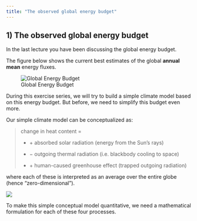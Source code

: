 ```yaml
---
title: "The observed global energy budget"
---
```


## 1) The observed global energy budget

In the last lecture you have been discussing the global energy budget.

The figure below shows the current best estimates of the global **annual mean** energy fluxes.

![Global Energy Budget](https://brian-rose.github.io/ClimateLaboratoryBook/_images/GlobalEnergyBudget.png)

During this exercise series, we will try to build a simple climate model based on this energy budget. But before, we need to simplify this budget even more.

Our simple climate model can be conceptualized as:

> change in heat content = 
> 
> - $+$ absorbed solar radiation (energy from the Sun's rays)
> 
> - $-$ outgoing thermal radiation (i.e. blackbody cooling to space)
> 
> - $+$ human-caused greenhouse effect (trapped outgoing radiation)

where each of these is interpreted as an average over the entire globe (hence "zero-dimensional").

![](https://raw.githubusercontent.com/hdrake/hdrake.github.io/master/figures/planetary_energy_balance.png)

To make this simple conceptual model quantitative, we need a mathematical formulation for each of these four processes.